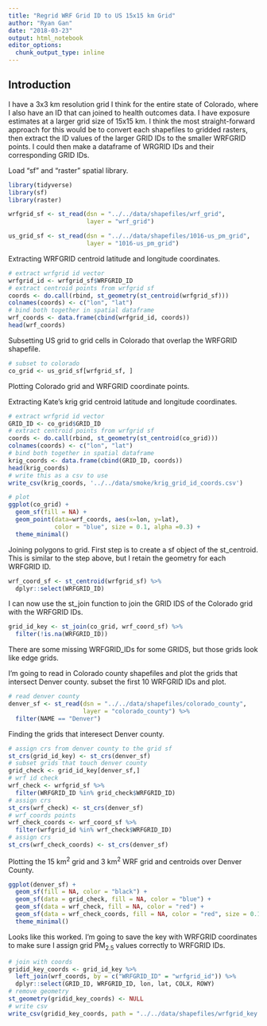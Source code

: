 ```yaml
---
title: "Regrid WRF Grid ID to US 15x15 km Grid"
author: "Ryan Gan"
date: "2018-03-23"
output: html_notebook
editor_options: 
  chunk_output_type: inline
---
```


## Introduction

I have a 3x3 km resolution grid I think for the entire state of Colorado, where I also have an ID that can joined to health outcomes data. I have exposure estimates at a larger grid size of 15x15 km. I think the most straight-forward approach for this would be to convert each shapefiles to gridded rasters, then extract the ID values of the larger GRID IDs to the smaller WRFGRID points. I could then make a dataframe of WRGRID IDs and their corresponding GRID IDs.

Load "sf" and "raster" spatial library.
```r
library(tidyverse)
library(sf)
library(raster)
```

```r
wrfgrid_sf <- st_read(dsn = "../../data/shapefiles/wrf_grid", 
                      layer = "wrf_grid")
```

```r
us_grid_sf <- st_read(dsn = "../../data/shapefiles/1016-us_pm_grid",
                      layer = "1016-us_pm_grid")
```

Extracting WRFGRID centroid latitude and longitude coordinates.

```r
# extract wrfgrid id vector
wrfgrid_id <- wrfgrid_sf$WRFGRID_ID
# extract centroid points from wrfgrid sf
coords <- do.call(rbind, st_geometry(st_centroid(wrfgrid_sf)))
colnames(coords) <- c("lon", "lat")
# bind both together in spatial dataframe
wrf_coords <- data.frame(cbind(wrfgrid_id, coords))
head(wrf_coords)
```

Subsetting US grid to grid cells in Colorado that overlap the WRFGRID shapefile.

```r
# subset to colorado
co_grid <- us_grid_sf[wrfgrid_sf, ]
```

Plotting Colorado grid and WRFGRID coordinate points.

Extracting Kate's krig grid centroid latitude and longitude coordinates.

```r
# extract wrfgrid id vector
GRID_ID <- co_grid$GRID_ID
# extract centroid points from wrfgrid sf
coords <- do.call(rbind, st_geometry(st_centroid(co_grid)))
colnames(coords) <- c("lon", "lat")
# bind both together in spatial dataframe
krig_coords <- data.frame(cbind(GRID_ID, coords))
head(krig_coords)
# write this as a csv to use
write_csv(krig_coords, '../../data/smoke/krig_grid_id_coords.csv')
```

```r
# plot
ggplot(co_grid) +
  geom_sf(fill = NA) +
  geom_point(data=wrf_coords, aes(x=lon, y=lat), 
             color = "blue", size = 0.1, alpha =0.3) +
  theme_minimal()
```

Joining polygons to grid. First step is to create a sf object of the st_centroid. This is similar to the step above, but I retain the geometry for each WRFGRID ID.

```r
wrf_coord_sf <- st_centroid(wrfgrid_sf) %>% 
  dplyr::select(WRFGRID_ID)
```

I can now use the st_join function to join the GRID IDS of the Colorado grid with the WRFGRID IDs.
```r
grid_id_key <- st_join(co_grid, wrf_coord_sf) %>% 
  filter(!is.na(WRFGRID_ID))
```

There are some missing WRFGRID_IDs for some GRIDS, but those grids look like edge grids.

I'm going to read in Colorado county shapefiles and plot the grids that intersect Denver county. subset the first 10 WRFGRID IDs and plot.

```r
# read denver county
denver_sf <- st_read(dsn = "../../data/shapefiles/colorado_county",
                     layer = "colorado_county") %>% 
  filter(NAME == "Denver")
```

Finding the grids that interesect Denver county.

```r
# assign crs from denver county to the grid sf
st_crs(grid_id_key) <- st_crs(denver_sf)
# subset grids that touch denver county
grid_check <- grid_id_key[denver_sf,]
# wrf id check
wrf_check <- wrfgrid_sf %>% 
  filter(WRFGRID_ID %in% grid_check$WRFGRID_ID)
# assign crs
st_crs(wrf_check) <- st_crs(denver_sf)
# wrf_coords points
wrf_check_coords <- wrf_coord_sf %>% 
  filter(wrfgrid_id %in% wrf_check$WRFGRID_ID)
# assign crs
st_crs(wrf_check_coords) <- st_crs(denver_sf)
```

Plotting the 15 km^2^ grid and 3 km^2^ WRF grid and centroids over Denver County.

```r
ggplot(denver_sf) +
  geom_sf(fill = NA, color = "black") +
  geom_sf(data = grid_check, fill = NA, color = "blue") +
  geom_sf(data = wrf_check, fill = NA, color = "red") +
  geom_sf(data = wrf_check_coords, fill = NA, color = "red", size = 0.1) +  
  theme_minimal()
```

Looks like this worked. I'm going to save the key with WRFGRID coordinates to make sure I assign grid PM~2.5~ values correctly to WRFGRID IDs.

```r
# join with coords
gridid_key_coords <- grid_id_key %>% 
  left_join(wrf_coords, by = c("WRFGRID_ID" = "wrfgrid_id")) %>% 
  dplyr::select(GRID_ID, WRFGRID_ID, lon, lat, COLX, ROWY)
# remove geometry
st_geometry(gridid_key_coords) <- NULL
# write csv
write_csv(gridid_key_coords, path = "../../data/shapefiles/wrfgrid_key.csv")
```


